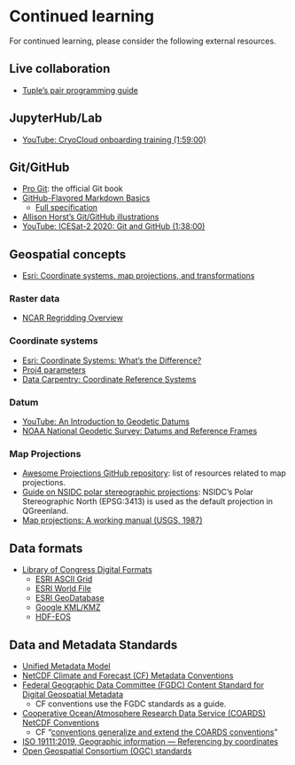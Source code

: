 # Continued learning

For continued learning, please consider the following external resources.


## Live collaboration

* [Tuple's pair programming guide](https://tuple.app/pair-programming-guide/)


## JupyterHub/Lab

* [YouTube: CryoCloud onboarding training (1:59:00)](https://www.youtube.com/watch?v=QNrDlwiomgc&feature=youtu.be)


## Git/GitHub

* [Pro Git](https://git-scm.com/book/en/v2): the official Git book
* [GitHub-Flavored Markdown Basics](https://docs.github.com/en/get-started/writing-on-github/getting-started-with-writing-and-formatting-on-github/basic-writing-and-formatting-syntax)
    * [Full specification](https://github.github.com/gfm/)
* [Allison Horst's Git/GitHub illustrations](https://allisonhorst.com/git-github)
* [YouTube: ICESat-2 2020: Git and GitHub (1:38:00)](https://www.youtube.com/watch?v=O2lLC_s_d20)


## Geospatial concepts

* [Esri: Coordinate systems, map projections, and
  transformations](https://pro.arcgis.com/en/pro-app/latest/help/mapping/properties/coordinate-systems-and-projections.htm)


### Raster data

* [NCAR Regridding Overview](https://climatedataguide.ucar.edu/climate-tools/regridding-overview)


### Coordinate systems

* [Esri: Coordinate Systems: What's the
  Difference?](https://www.esri.com/arcgis-blog/products/arcgis-pro/mapping/coordinate-systems-difference/)
* [Proj4 parameters](https://en.wikibooks.org/wiki/PROJ.4#Parameters)
* [Data Carpentry: Coordinate Reference Systems](https://datacarpentry.org/organization-geospatial/03-crs/)


### Datum

* [YouTube: An Introduction to Geodetic Datums](https://www.youtube.com/playlist?list=PLsyDl_aqUTdFY6eKURmiCBBk-mP4R10Dx)
* [NOAA National Geodetic Survey: Datums and Reference Frames](https://geodesy.noaa.gov/datums/index.shtml)


### Map Projections

* [Awesome Projections GitHub
  repository](https://github.com/webgeodatavore/awesome-projections/blob/master/README.md):
  list of resources related to map projections.
* [Guide on NSIDC polar stereographic
  projections](https://nsidc.org/data/user-resources/help-center/guide-nsidcs-polar-stereographic-projection):
  NSIDC's Polar Stereographic North (EPSG:3413) is used as the default
  projection in QGreenland.
* [Map projections: A working manual (USGS, 1987)](https://pubs.er.usgs.gov/publication/pp1395)


## Data formats

* [Library of Congress Digital Formats](https://www.loc.gov/preservation/digital/formats/)
    * [ESRI ASCII Grid](https://www.loc.gov/preservation/digital/formats/fdd/fdd000421.shtml)
    * [ESRI World File](https://www.loc.gov/preservation/digital/formats/fdd/fdd000287.shtml)
    * [ESRI GeoDatabase](https://www.loc.gov/preservation/digital/formats/fdd/fdd000293.shtml)
    * [Google KML/KMZ](https://www.loc.gov/preservation/digital/formats/fdd/fdd000340.shtml)
    * [HDF-EOS](https://www.loc.gov/preservation/digital/formats/fdd/fdd000297.shtml)

## Data and Metadata Standards

* [Unified Metadata Model](https://www.earthdata.nasa.gov/unified-metadata-model-umm)
* [NetCDF Climate and Forecast (CF) Metadata Conventions](https://cfconventions.org/)
* [Federal Geographic Data Committee (FGDC) Content Standard for Digital Geospatial Metadata](https://www.fgdc.gov/standards/projects/FGDC-standards-projects/metadata/base-metadata/v2_0698.pdf)
  * CF conventions use the FGDC standards as a guide.
* [Cooperative Ocean/Atmosphere Research Data Service (COARDS) NetCDF Conventions](https://ferret.pmel.noaa.gov/Ferret/documentation/coards-netcdf-conventions)
  * CF "[conventions generalize and extend the COARDS conventions](https://cfconventions.org/Data/cf-conventions/cf-conventions-1.7/build/ch01s04.html)"
* [ISO 19111:2019, Geographic information — Referencing by coordinates](https://www.iso.org/standard/74039.html)
* [Open Geospatial Consortium (OGC) standards](https://www.ogc.org/standards/)
